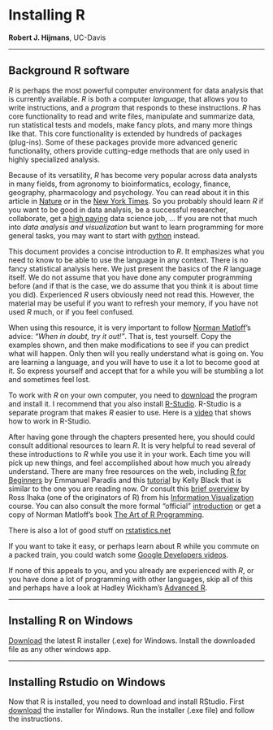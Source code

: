 Installing R
============
**Robert J. Hijmans**, UC-Davis

___

**Background R software**
-------------------------

*R* is perhaps the most powerful computer environment for data analysis that is currently available. *R* is both a computer *language*, that allows you to write instructions, and a *program* that responds to these instructions. *R* has core functionality to read and write files, manipulate and summarize data, run statistical tests and models, make fancy plots, and many more things like that. This core functionality is extended by hundreds of packages (plug-ins). Some of these packages provide more advanced generic functionality, others provide cutting-edge methods that are only used in highly specialized analysis. 

Because of its versatility, *R* has become very popular across data analysts in many fields, from agronomy to bioinformatics, ecology, finance, geography, pharmacology and psychology. You can read about it in this article in [Nature](http://www.nature.com/news/programming-tools-adventures-with-r-1.16609) or in the [New York Times](http://www.nytimes.com/2009/01/07/technology/business-computing/07program.html?pagewanted=all&_r=0). So you probably should learn *R* if you want to be good in data analysis, be a successful researcher, collaborate, get a [high paying](http://www.sfgate.com/technology/businessinsider/article/10-Tech-Skills-That-Will-Earn-You-Over-100-000-5193599.php) data science job, ... If you are not that much into *data analysis and visualization* but want to learn programming for more general tasks, you may want to start with [python](https://docs.python.org/2/tutorial/) instead. 

This document provides a concise introduction to *R*. It emphasizes what you need to know to be able to use the language in any context. There is no fancy statistical analysis here. We just present the basics of the *R* language itself. We do not assume that you have done any computer programming before (and if that is the case, we do assume that you think it is about time you did). Experienced *R* users obviously need not read this. However, the material may be useful if you want to refresh your memory, if you have not used *R* much, or if you feel confused. 

When using this resource, it is very important to follow [Norman Matloff](https://www.nostarch.com/artofr.htm)'s advice: *"When in doubt, try it out!"*. That is, test yourself. Copy the examples shown, and then make modifications to see if you can predict what will happen. Only then will you really understand what is going on. You are learning a language, and you will have to use it a lot to become good at it. So express yourself and accept that for a while you will be stumbling a lot and sometimes feel lost. 

To work with *R* on your own computer, you need to [download](https://cran.r-project.org/) the program and install it. I recommend that you also install [R-Studio](https://www.rstudio.com/). R-Studio is a separate program that makes *R* easier to use. Here is a [video](https://www.youtube.com/watch?v=FIrsOBy5k58) that shows how to work in R-Studio.

After having gone through the chapters presented here, you should could consult additional resources to learn *R*. It is very helpful to read several of these introductions to *R* while you use it in your work. Each time you will pick up new things, and feel accomplished about how much you already understand. There are many free resources on the web, including [R for Beginners](http://cran.r-project.org/doc/contrib/Paradis-rdebuts_en.pdf) by Emmanuel Paradis and this [tutorial](http://www.cyclismo.org/tutorial/R/) by Kelly Black that is similar to the one you are reading now. Or consult this [brief overview](https://www.stat.auckland.ac.nz/~ihaka/120/Notes/ch02.pdf) by Ross Ihaka (one of the originators of R) from his [Information Visualization](https://www.stat.auckland.ac.nz/~ihaka/120/notes.html) course. You can also consult the more formal "official" [introduction](https://cran.r-project.org/doc/manuals/r-release/R-intro.pdf) or get a copy of  Norman Matloff's book [The Art of R Programming](http://www.nostarch.com/artofr.htm). 

There is also a lot of good stuff on [rstatistics.net](http://rstatistics.net/)

If you want to take it easy, or perhaps learn about R while you commute on a packed train, you could watch some [Google Developers videos](http://www.youtube.com/playlist?list=PLOU2XLYxmsIK9qQfztXeybpHvru-TrqAP).

If none of this appeals to you, and you already are experienced with *R*, or you have done a lot of programming with other languages, skip all of this and perhaps have a look at Hadley Wickham's [Advanced R](http://adv-r.had.co.nz/).

___
**Installing R on Windows**
---------------------------

[Download](https://cran.r-project.org/bin/windows/base/) the latest R installer (.exe) for Windows. Install the downloaded file as any other windows app. 

___
**Installing Rstudio on Windows**
---------------------------

Now that R is installed, you need to download and install RStudio. 
First [download](https://www.rstudio.com/products/rstudio/download/#download) the installer for Windows. Run the installer (.exe file) and follow the instructions.
